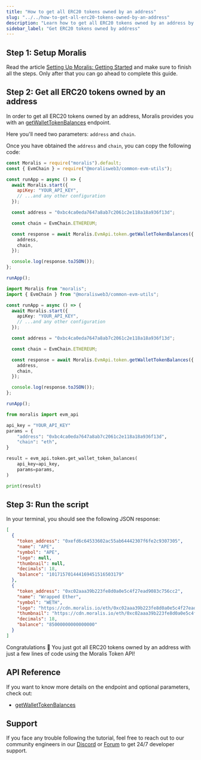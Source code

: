 ```yaml
---
title: "How to get all ERC20 tokens owned by an address"
slug: "../../how-to-get-all-erc20-tokens-owned-by-an-address"
description: "Learn how to get all ERC20 tokens owned by an address by Moralis Token API."
sidebar_label: "Get ERC20 tokens owned by address"
---
```





## Step 1: Setup Moralis

Read the article [Setting Up Moralis: Getting Started](/web3-data-api/evm/get-your-api-key) and make sure to finish all the steps. Only after that you can go ahead to complete this guide.

## Step 2: Get all ERC20 tokens owned by an address

In order to get all ERC20 tokens owned by an address, Moralis provides you with an [getWalletTokenBalances](/web3-data-api/evm/reference/get-wallet-token-balances) endpoint.

Here you'll need two parameters: `address` and `chain`.

Once you have obtained the `address` and `chain`, you can copy the following code:


<Tabs groupId="programming-language">
  <TabItem value="javascript" label="index.js (JavaScript)" default>

```javascript index.js
const Moralis = require("moralis").default;
const { EvmChain } = require("@moralisweb3/common-evm-utils");

const runApp = async () => {
  await Moralis.start({
    apiKey: "YOUR_API_KEY",
    // ...and any other configuration
  });

  const address = "0xbc4ca0eda7647a8ab7c2061c2e118a18a936f13d";

  const chain = EvmChain.ETHEREUM;

  const response = await Moralis.EvmApi.token.getWalletTokenBalances({
    address,
    chain,
  });

  console.log(response.toJSON());
};

runApp();
```

</TabItem>
<TabItem value="typescript" label="index.ts (TypeScript)">

```typescript index.ts
import Moralis from "moralis";
import { EvmChain } from "@moralisweb3/common-evm-utils";

const runApp = async () => {
  await Moralis.start({
    apiKey: "YOUR_API_KEY",
    // ...and any other configuration
  });

  const address = "0xbc4ca0eda7647a8ab7c2061c2e118a18a936f13d";

  const chain = EvmChain.ETHEREUM;

  const response = await Moralis.EvmApi.token.getWalletTokenBalances({
    address,
    chain,
  });

  console.log(response.toJSON());
};

runApp();
```

</TabItem>
<TabItem value="python" label="index.py (Python)">

```python index.py
from moralis import evm_api

api_key = "YOUR_API_KEY"
params = {
    "address": "0xbc4ca0eda7647a8ab7c2061c2e118a18a936f13d",
    "chain": "eth",
}

result = evm_api.token.get_wallet_token_balances(
    api_key=api_key,
    params=params,
)

print(result)
```

</TabItem>
</Tabs>

## Step 3: Run the script


<RunTheScript />

In your terminal, you should see the following JSON response:

```json
[
  {
    "token_address": "0xefd6c64533602ac55ab64442307f6fe2c9307305",
    "name": "APE",
    "symbol": "APE",
    "logo": null,
    "thumbnail": null,
    "decimals": 18,
    "balance": "101715701444169451516503179"
  },
  {
    "token_address": "0xc02aaa39b223fe8d0a0e5c4f27ead9083c756cc2",
    "name": "Wrapped Ether",
    "symbol": "WETH",
    "logo": "https://cdn.moralis.io/eth/0xc02aaa39b223fe8d0a0e5c4f27ead9083c756cc2.webp",
    "thumbnail": "https://cdn.moralis.io/eth/0xc02aaa39b223fe8d0a0e5c4f27ead9083c756cc2_thumb.webp",
    "decimals": 18,
    "balance": "85000000000000000"
  }
]
```

Congratulations 🥳 You just got all ERC20 tokens owned by an address with just a few lines of code using the Moralis Token API!

## API Reference

If you want to know more details on the endpoint and optional parameters, check out:

<ul>
  <li><a href="/web3-data-api/evm/reference/get-wallet-token-balances">getWalletTokenBalances</a></li>
</ul>

## Support

If you face any trouble following the tutorial, feel free to reach out to our community engineers in our [Discord](https://moralis.io/discord) or [Forum](https://forum.moralis.io) to get 24/7 developer support.
